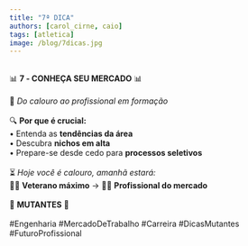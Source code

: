 ```yaml
---
title: "7ª DICA"
authors: [carol_cirne, caio]
tags: [atletica]
image: /blog/7dicas.jpg
---
```

⠀⠀⠀⠀⠀⠀⠀⠀⠀  
📊  **7 - CONHEÇA SEU MERCADO**  📊  
⠀⠀⠀⠀⠀⠀⠀⠀⠀  
👔 *Do calouro ao profissional em formação*  
⠀⠀⠀⠀⠀⠀⠀⠀⠀  
🔍 **Por que é crucial:**  
• Entenda as **tendências da área**  
• Descubra **nichos em alta**  
• Prepare-se desde cedo para **processos seletivos**  
⠀⠀⠀⠀⠀⠀⠀⠀⠀  
⏳ *Hoje você é calouro, amanhã estará:*  
👨‍🎓 **Veterano máximo** → 👨‍💼 **Profissional do mercado**  
⠀⠀⠀⠀⠀⠀⠀⠀⠀  
🚀 **MUTANTES** 🚀  
⠀⠀⠀⠀⠀⠀⠀⠀⠀  
#Engenharia #MercadoDeTrabalho #Carreira #DicasMutantes #FuturoProfissional